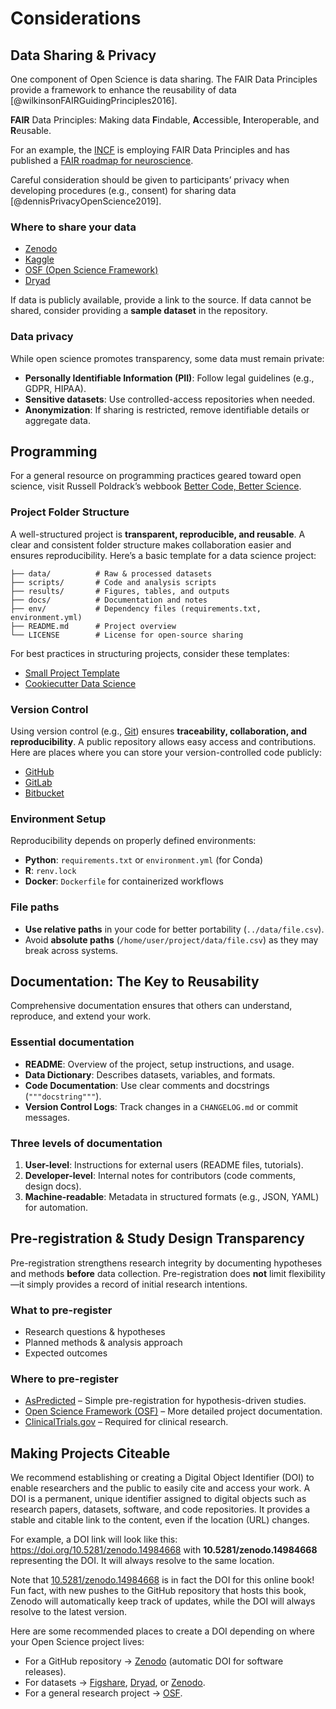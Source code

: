 # Considerations {#sec-considerations}

## Data Sharing & Privacy

One component of Open Science is data sharing. The FAIR Data Principles provide a framework to enhance the reusability of data [@wilkinsonFAIRGuidingPrinciples2016].

**FAIR** Data Principles: Making data **F**indable, **A**ccessible, **I**nteroperable, and **R**eusable.

For an example, the [INCF](https://incf.org/) is employing FAIR Data Principles and has published a [FAIR roadmap for neuroscience](https://www.incf.org/incf-fair-roadmap).

Careful consideration should be given to participants' privacy when developing procedures (e.g., consent) for sharing data [@dennisPrivacyOpenScience2019].

### Where to share your data

- [Zenodo](https://zenodo.org/)  
- [Kaggle](https://www.kaggle.com/)  
- [OSF (Open Science Framework)](https://osf.io/)  
- [Dryad](https://datadryad.org/)  

If data is publicly available, provide a link to the source. If data cannot be shared, consider providing a **sample dataset** in the repository.  

### Data privacy

While open science promotes transparency, some data must remain private:  

- **Personally Identifiable Information (PII)**: Follow legal guidelines (e.g., GDPR, HIPAA).  
- **Sensitive datasets**: Use controlled-access repositories when needed.  
- **Anonymization**: If sharing is restricted, remove identifiable details or aggregate data.  

## Programming

For a general resource on programming practices geared toward open science, visit Russell Poldrack's webbook [Better Code, Better Science](https://poldrack.github.io/BetterCodeBetterScience/frontmatter.html).

### Project Folder Structure

A well-structured project is **transparent, reproducible, and reusable**. A clear and consistent folder structure makes collaboration easier and ensures reproducibility. Here’s a basic template for a data science project: 

```
├── data/          # Raw & processed datasets  
├── scripts/       # Code and analysis scripts  
├── results/       # Figures, tables, and outputs  
├── docs/          # Documentation and notes  
├── env/           # Dependency files (requirements.txt, environment.yml)  
├── README.md      # Project overview  
└── LICENSE        # License for open-source sharing  
```

For best practices in structuring projects, consider these templates:

- [Small Project Template](https://github.com/MJFF-ResearchCommunity/small-analysis-project-template)  
- [Cookiecutter Data Science](https://drivendata.github.io/cookiecutter-data-science/)

### Version Control

Using version control (e.g., [Git](https://git-scm.com/docs/user-manual)) ensures **traceability, collaboration, and reproducibility**. 
A public repository allows easy access and contributions. Here are places where you can store your version-controlled code publicly:

- [GitHub](https://github.com/)
- [GitLab](https://about.gitlab.com/)
- [Bitbucket](https://bitbucket.org/product/)

### Environment Setup

Reproducibility depends on properly defined environments:

- **Python**: `requirements.txt` or `environment.yml` (for Conda)  
- **R**: `renv.lock`  
- **Docker**: `Dockerfile` for containerized workflows  

### File paths  

- **Use relative paths** in your code for better portability (`../data/file.csv`).  
- Avoid **absolute paths** (`/home/user/project/data/file.csv`) as they may break across systems.  


## Documentation: The Key to Reusability

Comprehensive documentation ensures that others can understand, reproduce, and extend your work.  

### Essential documentation

- **README**: Overview of the project, setup instructions, and usage.  
- **Data Dictionary**: Describes datasets, variables, and formats.  
- **Code Documentation**: Use clear comments and docstrings (`"""docstring"""`).  
- **Version Control Logs**: Track changes in a `CHANGELOG.md` or commit messages.  

### Three levels of documentation

1. **User-level**: Instructions for external users (README files, tutorials).  
2. **Developer-level**: Internal notes for contributors (code comments, design docs).  
3. **Machine-readable**: Metadata in structured formats (e.g., JSON, YAML) for automation.  


## Pre-registration & Study Design Transparency

Pre-registration strengthens research integrity by documenting hypotheses and methods **before** data collection. Pre-registration does **not** limit flexibility—it simply provides a record of initial research intentions.

### What to pre-register

- Research questions & hypotheses  
- Planned methods & analysis approach  
- Expected outcomes  

### Where to pre-register

- [AsPredicted](https://aspredicted.org/) – Simple pre-registration for hypothesis-driven studies.  
- [Open Science Framework (OSF)](https://osf.io/) – More detailed project documentation.  
- [ClinicalTrials.gov](https://clinicaltrials.gov/) – Required for clinical research.


## Making Projects Citeable

We recommend establishing or creating a Digital Object Identifier (DOI) to enable researchers and the public to easily cite and access your work. A DOI is a permanent, unique identifier assigned to digital objects such as research papers, datasets, software, and code repositories. It provides a stable and citable link to the content, even if the location (URL) changes.

For example, a DOI link will look like this: [https://doi.org/10.5281/zenodo.14984668](https://doi.org/10.5281/zenodo.14984668) with **10.5281/zenodo.14984668** representing the DOI. It will always resolve to the same location.

::: {.callout-note}
Note that [10.5281/zenodo.14984668](https://doi.org/10.5281/zenodo.14984668) is in fact the DOI for this online book! Fun fact, with new pushes to the GitHub repository that hosts this book, Zenodo will automatically keep track of updates, while the DOI will always resolve to the latest version.
:::

Here are some recommended places to create a DOI depending on where your Open Science project lives:

* For a GitHub repository → [Zenodo](https://zenodo.org/) (automatic DOI for software releases).
* For datasets → [Figshare](https://figshare.com/), [Dryad](https://datadryad.org/), or [Zenodo](https://zenodo.org/).
* For a general research project → [OSF](https://osf.io/).

